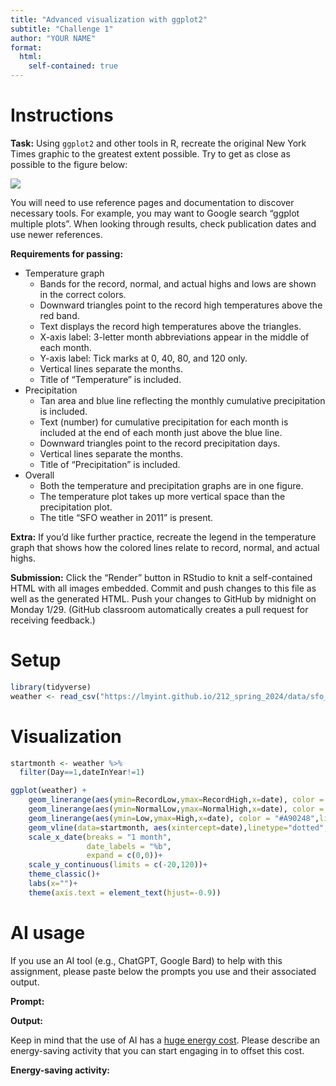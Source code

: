 ```yaml
---
title: "Advanced visualization with ggplot2"
subtitle: "Challenge 1"
author: "YOUR NAME"
format: 
  html:
    self-contained: true
---
```


# Instructions

**Task:** Using `ggplot2` and other tools in R, recreate the original New York Times graphic to the greatest extent possible. Try to get as close as possible to the figure below:

![](https://lmyint.github.io/212_spring_2024/images/hw1_goal.png){width=600, fig-align="center"}

You will need to use reference pages and documentation to discover necessary tools. For example, you may want to Google search "ggplot multiple plots". When looking through results, check publication dates and use newer references.

**Requirements for passing:**

- Temperature graph
    - Bands for the record, normal, and actual highs and lows are shown in the correct colors.
    - Downward triangles point to the record high temperatures above the red band.
    - Text displays the record high temperatures above the triangles.
    - X-axis label: 3-letter month abbreviations appear in the middle of each month.
    - Y-axis label: Tick marks at 0, 40, 80, and 120 only.
    - Vertical lines separate the months.
    - Title of "Temperature" is included.
- Precipitation
    - Tan area and blue line reflecting the monthly cumulative precipitation is included.
    - Text (number) for cumulative precipitation for each month is included at the end of each month just above the blue line.
    - Downward triangles point to the record precipitation days.
    - Vertical lines separate the months.
    - Title of "Precipitation" is included.
- Overall
    - Both the temperature and precipitation graphs are in one figure.
    - The temperature plot takes up more vertical space than the precipitation plot.
    - The title "SFO weather in 2011" is present.

**Extra:** If you'd like further practice, recreate the legend in the temperature graph that shows how the colored lines relate to record, normal, and actual highs.

**Submission:** Click the "Render" button in RStudio to knit a self-contained HTML with all images embedded. Commit and push changes to this file as well as the generated HTML. Push your changes to GitHub by midnight on Monday 1/29. (GitHub classroom automatically creates a pull request for receiving feedback.)



# Setup

```r
library(tidyverse)
weather <- read_csv("https://lmyint.github.io/212_spring_2024/data/sfo_weather.csv")
```



# Visualization

```r
startmonth <- weather %>% 
  filter(Day==1,dateInYear!=1)

ggplot(weather) +
    geom_linerange(aes(ymin=RecordLow,ymax=RecordHigh,x=date), color = "#ECEBE3",linewidth=0.67) +
    geom_linerange(aes(ymin=NormalLow,ymax=NormalHigh,x=date), color = "#C8B8BA",linewidth=0.67) +
    geom_linerange(aes(ymin=Low,ymax=High,x=date), color = "#A90248",linewidth=0.67) +
    geom_vline(data=startmonth, aes(xintercept=date),linetype="dotted",alpha=0.2,linewidth=0.33)+
    scale_x_date(breaks = "1 month",
                 date_labels = "%b",
                 expand = c(0,0))+
    scale_y_continuous(limits = c(-20,120))+
    theme_classic()+
    labs(x="")+
    theme(axis.text = element_text(hjust=-0.9))
```




# AI usage

If you use an AI tool (e.g., ChatGPT, Google Bard) to help with this assignment, please paste below the prompts you use and their associated output.

**Prompt:**

**Output:**

Keep in mind that the use of AI has a [huge energy cost](https://lmyint.github.io/212_spring_2024/syllabus.html#artificial-intelligence-ai-use). Please describe an energy-saving activity that you can start engaging in to offset this cost.

**Energy-saving activity:** 
